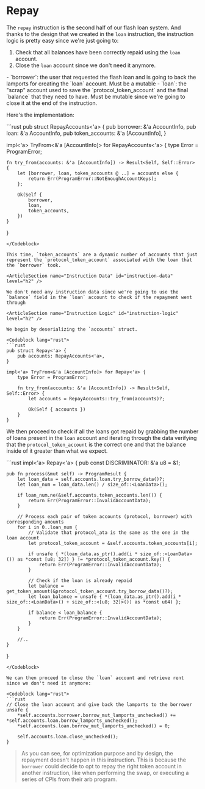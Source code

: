 # Repay

The `repay` instruction is the second half of our flash loan system. And thanks to the design that we created in the `loan` instruction, the instruction logic is pretty easy since we're just going to:
1. Check that all balances have been correctly repaid using the `loan` account.
2. Close the `loan` account since we don't need it anymore.

<ArticleSection name="Required Accounts" id="required-accounts" level="h2" />
- `borrower`: the user that requested the flash loan and is going to back the lamports for creating the `loan` account. Must be a mutable
- `loan`: the "scrap" account used to save the `protocol_token_account` and the final `balance` that they need to have. Must be mutable since we're going to close it at the end of the instruction.

Here's the implementation:

<Codeblock lang="rust">
```rust
pub struct RepayAccounts<'a> {
    pub borrower: &'a AccountInfo,
    pub loan: &'a AccountInfo,
    pub token_accounts: &'a [AccountInfo],
}

impl<'a> TryFrom<&'a [AccountInfo]> for RepayAccounts<'a> {
    type Error = ProgramError;

    fn try_from(accounts: &'a [AccountInfo]) -> Result<Self, Self::Error> {
        let [borrower, loan, token_accounts @ ..] = accounts else {
            return Err(ProgramError::NotEnoughAccountKeys);
        };

        Ok(Self {
            borrower,
            loan,
            token_accounts,
        })
    }
}
```
</Codeblock>

This time, `token_accounts` are a dynamic number of accounts that just represent the `protocol_token_account` associated with the loan that the `borrower` took.

<ArticleSection name="Instruction Data" id="instruction-data" level="h2" />

We don't need any instruction data since we're going to use the `balance` field in the `loan` account to check if the repayment went through 

<ArticleSection name="Instruction Logic" id="instruction-logic" level="h2" />

We begin by deserializing the `accounts` struct.

<Codeblock lang="rust">
```rust
pub struct Repay<'a> {
    pub accounts: RepayAccounts<'a>,
}

impl<'a> TryFrom<&'a [AccountInfo]> for Repay<'a> {
    type Error = ProgramError;
    
    fn try_from(accounts: &'a [AccountInfo]) -> Result<Self, Self::Error> {
        let accounts = RepayAccounts::try_from(accounts)?;

        Ok(Self { accounts })
    }
}

```
</Codeblock>

We then proceed to check if all the loans got repaid by grabbing the number of loans present in the `loan` account and iterating through the data verifying that the `protocol_token_account` is the correct one and that the balance inside of it greater than what we expect.

<Codeblock lang="rust"> 
```rust
impl<'a> Repay<'a> {
    pub const DISCRIMINATOR: &'a u8 = &1;
    
    pub fn process(&mut self) -> ProgramResult {  
        let loan_data = self.accounts.loan.try_borrow_data()?;
        let loan_num = loan_data.len() / size_of::<LoanData>();

        if loan_num.ne(&self.accounts.token_accounts.len()) {
            return Err(ProgramError::InvalidAccountData);
        }

        // Process each pair of token accounts (protocol, borrower) with corresponding amounts
        for i in 0..loan_num {
            // Validate that protocol_ata is the same as the one in the loan account
            let protocol_token_account = &self.accounts.token_accounts[i];

            if unsafe { *(loan_data.as_ptr().add(i * size_of::<LoanData>()) as *const [u8; 32]) } != *protocol_token_account.key() {
                return Err(ProgramError::InvalidAccountData);
            }

            // Check if the loan is already repaid
            let balance = get_token_amount(&protocol_token_account.try_borrow_data()?);
            let loan_balance = unsafe { *(loan_data.as_ptr().add(i * size_of::<LoanData>() + size_of::<[u8; 32]>()) as *const u64) };
            
            if balance < loan_balance {
                return Err(ProgramError::InvalidAccountData);
            }
        }
    
        //..
    }
}
```
</Codeblock>

We can then proceed to close the `loan` account and retrieve rent since we don't need it anymore:

<Codeblock lang="rust">
```rust    
// Close the loan account and give back the lamports to the borrower
unsafe {
    *self.accounts.borrower.borrow_mut_lamports_unchecked() += *self.accounts.loan.borrow_lamports_unchecked();
    *self.accounts.loan.borrow_mut_lamports_unchecked() = 0;

    self.accounts.loan.close_unchecked();
}
```
</Codeblock>

> As you can see, for optimization purpose and by design, the repayment doesn't happen in this instruction. This is because the `borrower` could decide to opt to repay the right token account in another instruction, like when performing the swap, or executing a series of CPIs from their arb program.
